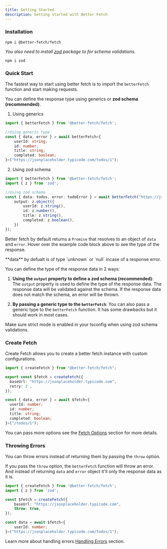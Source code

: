 ```yaml
---
title: Getting Started
description: Getting started with Better Fetch
---
```


### Installation


```package-install
npm i @better-fetch/fetch
```
*You also need to install [zod](https://www.npmjs.com/package/zod) package to for schema validations.*

```package-install
npm i zod
```

### Quick Start

The fastest way to start using better fetch is to import the `betterFetch` function and start making requests.

You can define the response type using generics or **zod schema (recommended)**.

1. Using generics

```ts twoslash title="with-generics.ts"
import { betterFetch } from '@better-fetch/fetch';

//Using generic type
const { data, error } = await betterFetch<{
    userId: string;
    id: number;
    title: string;
    completed: boolean;
}>("https://jsonplaceholder.typicode.com/todos/1");
```

2. Using zod schema

```ts twoslash title="with-zod.ts"
import { betterFetch } from '@better-fetch/fetch';
import { z } from 'zod';

//Using zod schema
const { data: todos, error: todoError } = await betterFetch("https://jsonplaceholder.typicodei.com/todos/1", {
    output: z.object({
        userId: z.string(),
        id: z.number(),
        title: z.string(),
        completed: z.boolean(),
    })  
});
```

Better fetch by default returns a `Promise` that resolves to an object of `data` and `error`. Hover over the example code block above to see the type of the response.

<Callout type="info">
    **data** by defualt is of type `unknown` or `null` incase of a response error.
</Callout>

You can define the type of the response data in 2 ways:

1. **Using the `output` property to define a zod schema (recommended)**: The `output` property is used to define the type of the response data. The response data will be validated against the schema. If the response data does not match the schema, an error will be thrown.

2. **By passing a generic type to the `betterFetch`**: You can also pass a generic type to the `betterFetch` function. It has some drawbacks but it should work in most cases.

<Callout type="info"> 
  Make sure strict mode is enabled in your tsconfig when using zod schema validations.
</Callout>

### Create Fetch

Create Fetch allows you to create a better fetch instance with custom configurations.

```ts twoslash title="fetch.ts"
import { createFetch } from "@better-fetch/fetch";

export const $fetch = createFetch({
  baseUrl: "https://jsonplaceholder.typicode.com",
  retry: 2 ,
});

const { data, error } = await $fetch<{
  userId: number;
  id: number;
  title: string;
  completed: boolean;
}>("/todos/1");
```
You can pass more options see the [Fetch Options](/docs/fetch-options) section for more details.

### Throwing Errors

You can throw errors instead of returning them by passing the `throw` option.

If you pass the `throw` option, the `betterFetch` function will throw an error. And instead of returning `data` and `error` object it'll only the response data as it is.

```ts twoslash title="fetch.ts"
import { createFetch } from '@better-fetch/fetch';
import { z } from 'zod';

const $fetch = createFetch({
    baseUrl: "https://jsonplaceholder.typicode.com",
    throw: true,
});

const data = await $fetch<{
    userId: number;
}>("https://jsonplaceholder.typicode.com/todos/1");
```
Learn more about handling errors [Handling Errors](/docs/handling-errors) section.

